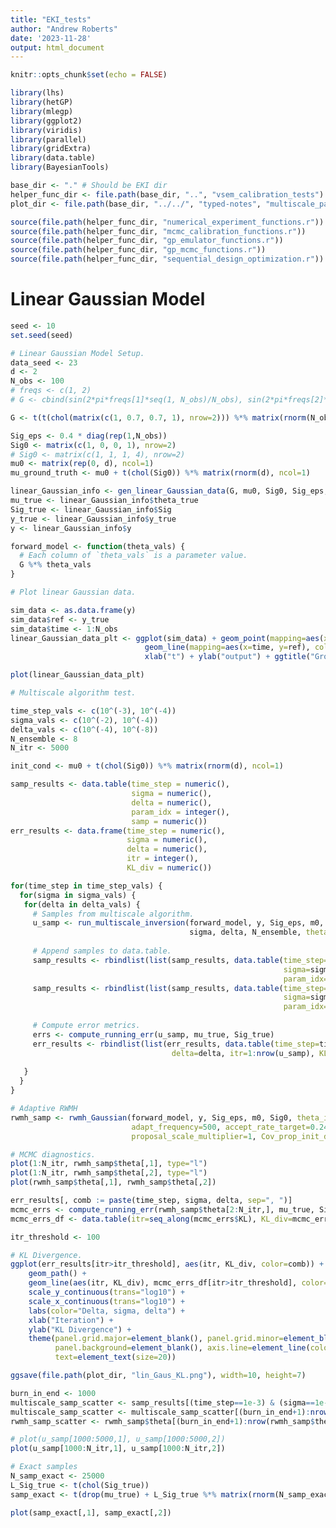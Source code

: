 ```yaml
---
title: "EKI_tests"
author: "Andrew Roberts"
date: '2023-11-28'
output: html_document
---
```


```r
knitr::opts_chunk$set(echo = FALSE)

library(lhs)
library(hetGP)
library(mlegp)
library(ggplot2)
library(viridis)
library(parallel)
library(gridExtra)
library(data.table)
library(BayesianTools)

base_dir <- "." # Should be EKI dir
helper_func_dir <- file.path(base_dir, "..", "vsem_calibration_tests")
plot_dir <- file.path(base_dir, "../../", "typed-notes", "multiscale_paper_figures")

source(file.path(helper_func_dir, "numerical_experiment_functions.r"))
source(file.path(helper_func_dir, "mcmc_calibration_functions.r"))
source(file.path(helper_func_dir, "gp_emulator_functions.r"))
source(file.path(helper_func_dir, "gp_mcmc_functions.r"))
source(file.path(helper_func_dir, "sequential_design_optimization.r"))
```

# Linear Gaussian Model

```r
seed <- 10
set.seed(seed)

# Linear Gaussian Model Setup. 
data_seed <- 23
d <- 2
N_obs <- 100
# freqs <- c(1, 2) 
# G <- cbind(sin(2*pi*freqs[1]*seq(1, N_obs)/N_obs), sin(2*pi*freqs[2]*seq(1, N_obs)/N_obs))

G <- t(t(chol(matrix(c(1, 0.7, 0.7, 1), nrow=2))) %*% matrix(rnorm(N_obs*d), nrow=d, ncol=N_obs))

Sig_eps <- 0.4 * diag(rep(1,N_obs))
Sig0 <- matrix(c(1, 0, 0, 1), nrow=2)
# Sig0 <- matrix(c(1, 1, 1, 4), nrow=2)
mu0 <- matrix(rep(0, d), ncol=1)
mu_ground_truth <- mu0 + t(chol(Sig0)) %*% matrix(rnorm(d), ncol=1)

linear_Gaussian_info <- gen_linear_Gaussian_data(G, mu0, Sig0, Sig_eps, theta_true=theta_true)
mu_true <- linear_Gaussian_info$theta_true
Sig_true <- linear_Gaussian_info$Sig
y_true <- linear_Gaussian_info$y_true
y <- linear_Gaussian_info$y

forward_model <- function(theta_vals) {
  # Each column of `theta_vals` is a parameter value. 
  G %*% theta_vals
}
```


```r
# Plot linear Gaussian data. 

sim_data <- as.data.frame(y)
sim_data$ref <- y_true
sim_data$time <- 1:N_obs
linear_Gaussian_data_plt <- ggplot(sim_data) + geom_point(mapping=aes(x=time, y=y)) + 
                              geom_line(mapping=aes(x=time, y=ref), color="red") + 
                              xlab("t") + ylab("output") + ggtitle("Ground Truth and Observed Data")

plot(linear_Gaussian_data_plt)
```



```r
# Multiscale algorithm test. 

time_step_vals <- c(10^(-3), 10^(-4))
sigma_vals <- c(10^(-2), 10^(-4))
delta_vals <- c(10^(-4), 10^(-8))
N_ensemble <- 8
N_itr <- 5000

init_cond <- mu0 + t(chol(Sig0)) %*% matrix(rnorm(d), ncol=1)

samp_results <- data.table(time_step = numeric(), 
                           sigma = numeric(), 
                           delta = numeric(), 
                           param_idx = integer(), 
                           samp = numeric())  
err_results <- data.frame(time_step = numeric(), 
                          sigma = numeric(), 
                          delta = numeric(), 
                          itr = integer(),
                          KL_div = numeric()) 

for(time_step in time_step_vals) {
  for(sigma in sigma_vals) {
   for(delta in delta_vals) {
     # Samples from multiscale algorithm. 
     u_samp <- run_multiscale_inversion(forward_model, y, Sig_eps, m0, Sig0, N_itr, time_step,
                                        sigma, delta, N_ensemble, theta_init=init_cond)
     
     # Append samples to data.table. 
     samp_results <- rbindlist(list(samp_results, data.table(time_step=time_step, 
                                                             sigma=sigma, delta=delta, 
                                                             param_idx=1, samp=u_samp[,1])), use.names=TRUE)
     samp_results <- rbindlist(list(samp_results, data.table(time_step=time_step, 
                                                             sigma=sigma, delta=delta, 
                                                             param_idx=2, samp=u_samp[,2])), use.names=TRUE)
     
     # Compute error metrics. 
     errs <- compute_running_err(u_samp, mu_true, Sig_true)
     err_results <- rbindlist(list(err_results, data.table(time_step=time_step, sigma=sigma, 
                                    delta=delta, itr=1:nrow(u_samp), KL_div=errs$KL)), use.names=TRUE)
                                    
   }
  }
}


```

```r
# Adaptive RWMH 
rwmh_samp <- rwmh_Gaussian(forward_model, y, Sig_eps, m0, Sig0, theta_init=NULL, N_mcmc=N_itr, 
                           adapt_frequency=500, accept_rate_target=0.24, proposal_scale_decay=0.7,
                           proposal_scale_multiplier=1, Cov_prop_init_diag=NULL, adapt_init_threshold=3)
```

```r
# MCMC diagnostics. 
plot(1:N_itr, rwmh_samp$theta[,1], type="l")
plot(1:N_itr, rwmh_samp$theta[,2], type="l")
plot(rwmh_samp$theta[,1], rwmh_samp$theta[,2])
```

```r
err_results[, comb := paste(time_step, sigma, delta, sep=", ")] 
mcmc_errs <- compute_running_err(rwmh_samp$theta[2:N_itr,], mu_true, Sig_true)
mcmc_errs_df <- data.table(itr=seq_along(mcmc_errs$KL), KL_div=mcmc_errs$KL)

itr_threshold <- 100

# KL Divergence. 
ggplot(err_results[itr>itr_threshold], aes(itr, KL_div, color=comb)) + # color=interaction(time_step, sigma, delta, sep=':'))) +
    geom_path() + 
    geom_line(aes(itr, KL_div), mcmc_errs_df[itr>itr_threshold], color="black") + 
    scale_y_continuous(trans="log10") + 
    scale_x_continuous(trans="log10") + 
    labs(color="Delta, sigma, delta") + 
    xlab("Iteration") + 
    ylab("KL Divergence") + 
    theme(panel.grid.major=element_blank(), panel.grid.minor=element_blank(),
          panel.background=element_blank(), axis.line=element_line(colour="black"), 
          text=element_text(size=20))

ggsave(file.path(plot_dir, "lin_Gaus_KL.png"), width=10, height=7)
```


```r
burn_in_end <- 1000
multiscale_samp_scatter <- samp_results[(time_step==1e-3) & (sigma==1e-4) & (delta==1e-4)]
multiscale_samp_scatter <- multiscale_samp_scatter[(burn_in_end+1):nrow(multiscale_samp_scatter)]
rwmh_samp_scatter <- rwmh_samp$theta[(burn_in_end+1):nrow(rwmh_samp$theta),]

```




```r
# plot(u_samp[1000:5000,1], u_samp[1000:5000,2])
plot(u_samp[1000:N_itr,1], u_samp[1000:N_itr,2])
```

```r
# Exact samples
N_samp_exact <- 25000
L_Sig_true <- t(chol(Sig_true))
samp_exact <- t(drop(mu_true) + L_Sig_true %*% matrix(rnorm(N_samp_exact*d), nrow=d, ncol=N_samp_exact))

plot(samp_exact[,1], samp_exact[,2])
```






